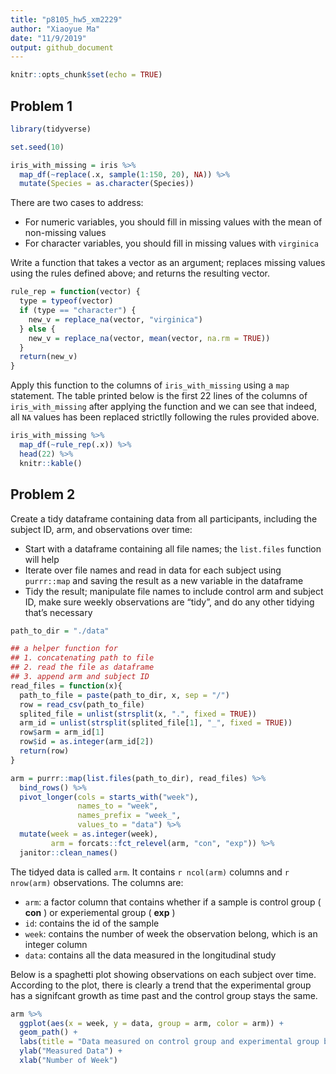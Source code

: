 ```yaml
---
title: "p8105_hw5_xm2229"
author: "Xiaoyue Ma"
date: "11/9/2019"
output: github_document
---
```


```r
knitr::opts_chunk$set(echo = TRUE)
```

## Problem 1

```r
library(tidyverse)

set.seed(10)

iris_with_missing = iris %>%
  map_df(~replace(.x, sample(1:150, 20), NA)) %>%
  mutate(Species = as.character(Species))
```

There are two cases to address:

 * For numeric variables, you should fill in missing values with the mean of non-missing values
 * For character variables, you should fill in missing values with `virginica`
 
Write a function that takes a vector as an argument; replaces missing values using the rules defined above; and returns the resulting vector.

```r
rule_rep = function(vector) {
  type = typeof(vector)
  if (type == "character") {
    new_v = replace_na(vector, "virginica")
  } else {
    new_v = replace_na(vector, mean(vector, na.rm = TRUE))
  }
  return(new_v)
}
```


Apply this function to the columns of `iris_with_missing` using a `map` statement. The table printed below is the first 22 lines of the columns of `iris_with_missing` after applying the function and we can see that indeed, all `NA` values has been replaced strictlly following the rules provided above.

```r
iris_with_missing %>%
  map_df(~rule_rep(.x)) %>%
  head(22) %>%
  knitr::kable()
```


## Problem 2


Create a tidy dataframe containing data from all participants, including the subject ID, arm, and observations over time:

 * Start with a dataframe containing all file names; the `list.files` function will help
 * Iterate over file names and read in data for each subject using `purrr::map` and saving the result as a new variable in the dataframe
 * Tidy the result; manipulate file names to include control arm and subject ID, make sure weekly observations are “tidy”, and do any other tidying that’s necessary


```r
path_to_dir = "./data"

## a helper function for 
## 1. concatenating path to file
## 2. read the file as dataframe
## 3. append arm and subject ID
read_files = function(x){
  path_to_file = paste(path_to_dir, x, sep = "/")
  row = read_csv(path_to_file)
  splited_file = unlist(strsplit(x, ".", fixed = TRUE))
  arm_id = unlist(strsplit(splited_file[1], "_", fixed = TRUE))
  row$arm = arm_id[1]
  row$id = as.integer(arm_id[2])
  return(row)
}

arm = purrr::map(list.files(path_to_dir), read_files) %>%
  bind_rows() %>%
  pivot_longer(cols = starts_with("week"), 
               names_to = "week",
               names_prefix = "week_",
               values_to = "data") %>%
  mutate(week = as.integer(week),
         arm = forcats::fct_relevel(arm, "con", "exp")) %>%
  janitor::clean_names()

```

The tidyed data is called `arm`. It contains `r ncol(arm)` columns and `r nrow(arm)` observations. The columns are:

 * `arm`: a factor column that contains whether if a sample is control group ( __con__ ) or experiemental group ( __exp__ )
 * `id`: contains the id of the sample
 * `week`: contains the number of week the observation belong, which is an integer column
 * `data`: contains all the data measured in the longitudinal study 

Below is a spaghetti plot showing observations on each subject over time. According to the plot, there is clearly a trend that the experimental group has a signifcant growth as time past and the control group stays the same. 

```r
arm %>% 
  ggplot(aes(x = week, y = data, group = arm, color = arm)) +
  geom_path() + 
  labs(title = "Data measured on control group and experimental group by week", colour = "ARM groups") + 
  ylab("Measured Data") + 
  xlab("Number of Week")
```

